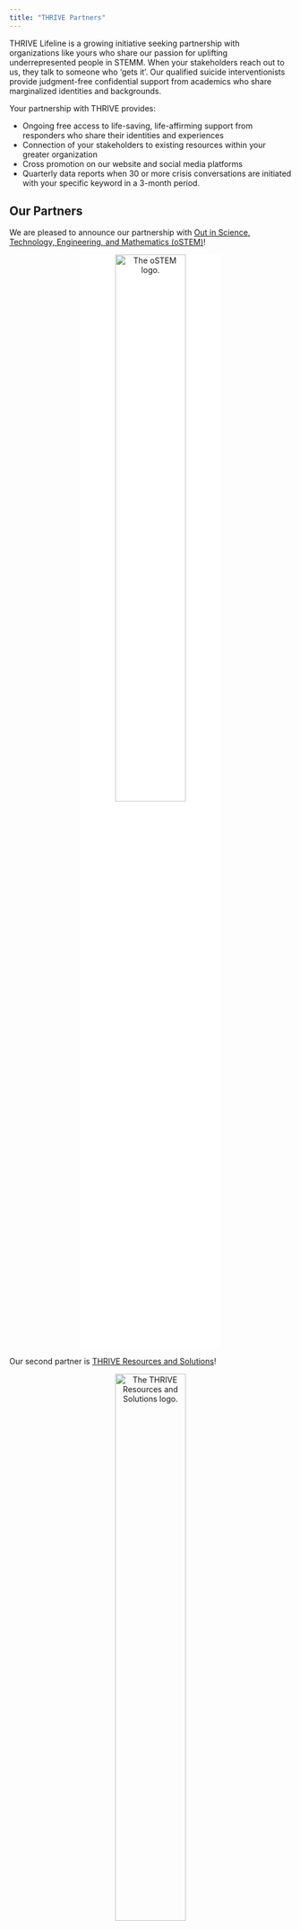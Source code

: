 ```yaml
---
title: "THRIVE Partners"
---
```


THRIVE Lifeline is a growing initiative seeking partnership with organizations 
like yours who share our passion for uplifting underrepresented people in STEMM. 
When your stakeholders reach out to us, they talk to someone who 'gets it'. 
Our qualified suicide interventionists provide judgment-free confidential 
support from academics who share marginalized identities and backgrounds.

Your partnership with THRIVE provides:

- Ongoing free access to life-saving, life-affirming support from responders 
who share their identities and experiences
- Connection of your stakeholders to existing resources within your greater 
organization
- Cross promotion on our website and social media platforms
- Quarterly data reports when 30 or more crisis conversations are initiated 
with your specific keyword in a 3-month period.

## Our Partners

We are pleased to announce our partnership with 
[Out in Science, Technology, Engineering, and Mathematics (oSTEM)](https://ostem.org/)!

<center>
<img src="images/partner-logos/oSTEM-Logo-Registered.png" 
alt="The oSTEM logo." 
style="width: 50%; height: 50%; background-color: white;"/>
</center>

Our second partner is [THRIVE Resources and Solutions](https://thriversolutions.org/)!

<center>
<img src="images/partner-logos/THRIVE-NY-Logo.png" 
alt="The THRIVE Resources and Solutions logo." 
style="width: 50%; height: 50%"/>
</center>

Our third partner is [Queer Engineer](https://www.queerengineer.org/)!

<center>
<img src="images/partner-logos/Queer-Engineer-Logo.png" 
alt="The Queer Engineer logo." 
style="width: 50%; height: 50%"/>
</center>

<br/>

<center>
<p style="font-size:16pt; font-weight: bolder">Interested in becoming a partner?</p>
</center>

Please reach out to our Outreach Coordinator,
<a href="mailto:Emmett.Leddin@thrivelifeline.org">Emmett Leddin</a>.
